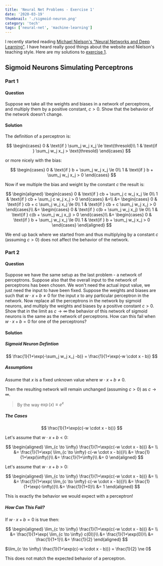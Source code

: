 ```yaml
---
title: 'Neural Net Problems - Exercise 1'
date: '2020-03-19'
thumbnail: './sigmoid-neuron.png'
category: 'tech'
tags: ['neural-net', 'machine-learning']
---
```


I recently started reading [Michael Nielson's "Neural Networks and Deep Learning"](http://neuralnetworksanddeeplearning.com/). I have heard really good things about the website and Nielson's teaching style. Here are my solutions to [exercise 1](http://neuralnetworksanddeeplearning.com/chap1.html#exercises_191892).

## Sigmoid Neurons Simulating Perceptrons

### Part 1

#### Question

Suppose we take all the weights and biases in a network of perceptrons, and multiply them by a positive constant, $c>0$. Show that the behavior of the network doesn't change.

#### Solution

The definition of a perceptron is:

$$
\begin{cases}
    0 & \text{if } \sum_j w_j x_j \le \text{thresold}\\
    1 & \text{if } \sum_j w_j x_j > \text{thresold}
\end{cases}
$$

or more nicely with the bias:

$$
\begin{cases}
    0 & \text{if } b + \sum_j w_j x_j \le 0\\
    1 & \text{if } b + \sum_j w_j x_j > 0
\end{cases}
$$

Now if we multiple the bias and weight by the constant $c$ the result is:

$$
\begin{aligned}
    \begin{cases}
        0 & \text{if } cb + \sum_j c w_j x_j \le 0\\
        1 & \text{if } cb + \sum_j c w_j x_j > 0
    \end{cases} &=\\
        &= \begin{cases}
                0 & \text{if } cb + c \sum_j w_j x_j \le 0\\
                1 & \text{if } cb + c \sum_j w_j x_j > 0
            \end{cases}\\
        &= \begin{cases}
                0 & \text{if } c(b + \sum_j w_j x_j) \le 0\\
                1 & \text{if } c(b + \sum_j w_j x_j) > 0
            \end{cases}\\
        &= \begin{cases}
                0 & \text{if } b + \sum_j w_j x_j \le 0\\
                1 & \text{if } b + \sum_j w_j x_j > 0
            \end{cases}
\end{aligned}
$$

We end up back where we started from and thus multiplying by a constant $c$ (assuming $c > 0$) does not affect the behavior of the network.

### Part 2

#### Question

Suppose we have the same setup as the last problem - a network of perceptrons. Suppose also that the overall input to the network of perceptrons has been chosen. We won't need the actual input value, we just need the input to have been fixed. Suppose the weights and biases are such that $w⋅x+b \ne 0$ for the input $x$ to any particular perceptron in the network. Now replace all the perceptrons in the network by sigmoid neurons, and multiply the weights and biases by a positive constant $c > 0$. Show that in the limit as $c \to \infty$ the behavior of this network of sigmoid neurons is the same as the network of perceptrons. How can this fail when $w \cdot x + b = 0$ for one of the perceptrons?

#### Solution

##### Sigmoid Neuron Defintion

$$
\frac{1}{1+\exp(-\sum_j w_j x_j -b)} = \frac{1}{1+\exp(-w \cdot x - b)}
$$

##### Assumptions

Assume that $x$ is a fixed unknown value where $w \cdot x + b \ne 0$.

Then the resulting network will remain unchanged (assuming $c > 0$) as $c \to \infty$.

> By the way $\exp(x) \equiv e^x$

##### The Cases

$$
\frac{1}{1+\exp(c(-w \cdot x - b))}
$$

Let's assume that $w \cdot x + b < 0$:

$$
\begin{aligned}
    \lim_{c \to \infty} \frac{1}{1+\exp(c(-w \cdot x - b))} &= \\
    &= \frac{1}{1+\exp( \lim_{c \to \infty} c(-w \cdot x - b))}\\
    &= \frac{1}{1+\exp(\infty)}\\
    &= \frac{1}{1+\infty}\\
    &= 0
\end{aligned}
$$

Let's assume that $w \cdot x + b > 0$:

$$
\begin{aligned}
    \lim_{c \to \infty} \frac{1}{1+\exp(c(-w \cdot x - b))} &= \\
    &= \frac{1}{1+\exp( \lim_{c \to \infty} c(-w \cdot x - b))}\\
    &= \frac{1}{1+\exp(-\infty)}\\
    &= \frac{1}{1+0}\\
    &= 1
\end{aligned}
$$

This is exactly the behavior we would expect with a perceptron!

##### How Can This Fail?

If $w \cdot x + b = 0$ is true then:

$$
\begin{aligned}
    \lim_{c \to \infty} \frac{1}{1+\exp(c(-w \cdot x - b))} &= \\
    &= \frac{1}{1+\exp( \lim_{c \to \infty} c(0))}\\
    &= \frac{1}{1+\exp(0)}\\
    &= \frac{1}{1+1}\\
    &= \frac{1}{2}
\end{aligned}
$$

$\lim_{c \to \infty} \frac{1}{1+\exp(c(-w \cdot x - b))} = \frac{1}{2} \ne 0$

This does not match the expected behavior of a perceptron.
